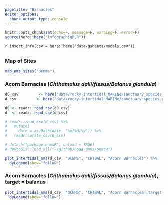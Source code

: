 ```yaml
---
pagetitle: "Barnacles"
editor_options: 
  chunk_output_type: console
---
```


```r
knitr::opts_chunk$set(echo=F, message=F, warning=F, error=F)
source(here::here("infographiqR.R"))
```

`r insert_info(csv = here::here("data/gsheets/modals.csv"))`

## {.tabset}

### Map of Sites

```r
map_nms_sites("ocnms")
```


### Acorn Barnacles (_Chthamalus dalli/fissus/Balanus glandula_) {.active}

```r
d0_csv         <- here("data/rocky-intertidal_MARINe/sanctuary_species_percentcover.csv")
d_csv         <- here("data/rocky-intertidal_MARINe/sanctuary_species_percentcover_new.csv")

d0 <- readr::read_csv(d0_csv)
d  <- readr::read_csv(d_csv)

# readr::read_csv(d_csv) %>%
#   mutate(
#     date = as.Date(date, "%m/%d/%y")) %>% 
#   readr::write_csv(d_csv)

# detach("package:onmsR", unload = TRUE)
# devtools::load_all("~/github/noaa-onms/onmsR")

plot_intertidal_nms(d_csv, "OCNMS", "CHTBAL", "Acorn Barnacles") %>%
  dyLegend(show="follow")
```


### Acorn Barnacles (_Chthamalus dalli/fissus/Balanus glandula_), target = balanus

```r
plot_intertidal_nms(d_csv, "OCNMS", "CHTBAL", "Acorn Barnacles [target = balanus]", c("balanus", "chthamalus_balanus")) %>% 
  dyLegend(show="follow")
```


